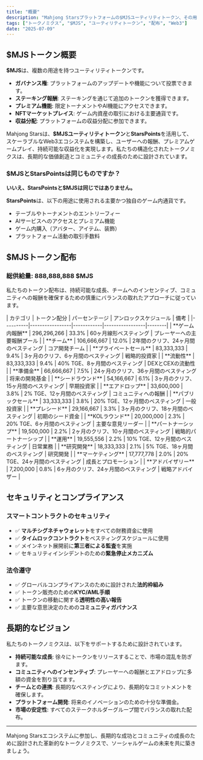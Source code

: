 ```yaml
---
title: "概要"
description: "Mahjong Starsプラットフォームの$MJSユーティリティトークン、その用途、配布、および長期的なビジョンに関する包括的な概要。"
tags: ["トークノミクス", "$MJS", "ユーティリティトークン", "配布", "Web3"]
date: "2025-07-09"
---
```



## $MJSトークン概要

**$MJS**は、複数の用途を持つユーティリティトークンです。

- **ガバナンス権**: プラットフォームのアップデートや機能について投票できます。
- **ステーキング報酬**: ステーキングを通じて追加のトークンを獲得できます。
- **プレミアム機能**: 限定トーナメントやAI機能にアクセスできます。
- **NFTマーケットプレイス**: ゲーム内資産の取引における主要通貨です。
- **収益分配**: プラットフォームの収益分配に参加できます。

Mahjong Starsは、**$MJSユーティリティトークン**と**StarsPoints**を活用して、スケーラブルなWeb3エコシステムを構築し、ユーザーへの報酬、プレミアムゲームプレイ、持続可能な収益化を実現します。私たちの構造化されたトークノミクスは、長期的な価値創造とコミュニティの成長のために設計されています。

### $MJSとStarsPointsは同じものですか？

**いいえ、StarsPointsと$MJSは同じではありません。**

<Callout type="info">

**StarsPoints**は、以下の用途に使用される主要かつ独自のゲーム内通貨です。

- テーブルやトーナメントのエントリーフィー
- AIサービスへのアクセスとプレミアム機能
- ゲーム内購入（アバター、アイテム、装飾）
- プラットフォーム活動の取引手数料

</Callout>


## $MJSトークン配布

### 総供給量: 888,888,888 $MJS

私たちのトークン配布は、持続可能な成長、チームへのインセンティブ、コミュニティへの報酬を確保するための慎重にバランスの取れたアプローチに従っています。

<Card className='mt-4'>
| カテゴリ | トークン配分 | パーセンテージ | アンロックスケジュール | 備考 |
|----------|-----------------|------------|-----------------|--------|
| **ゲーム内報酬** | 296,296,266 | 33.3% | 60ヶ月線形ベスティング | プレーヤーへの主要報酬プール |
| **チーム** | 106,666,667 | 12.0% | 2年間のクリフ、24ヶ月間のベスティング | コア開発チーム |
| **プライベートセール** | 83,333,333 | 9.4% | 3ヶ月のクリフ、6ヶ月間のベスティング | 戦略的投資家 |
| **流動性** | 83,333,333 | 9.4% | 40% TGE、8ヶ月間のベスティング | DEXとCEXの流動性 |
| **準備金** | 66,666,667 | 7.5% | 24ヶ月のクリフ、36ヶ月間のベスティング | 将来の開発基金 |
| **シードラウンド** | 54,166,667 | 6.1% | 3ヶ月のクリフ、15ヶ月間のベスティング | 早期投資家 |
| **エアドロップ** | 33,600,000 | 3.8% | 2% TGE、12ヶ月間のベスティング | コミュニティへの報酬 |
| **パブリックセール** | 33,333,333 | 3.8% | 20% TGE、12ヶ月間のベスティング | 一般投資家 |
| **プレシード** | 29,166,667 | 3.3% | 3ヶ月のクリフ、18ヶ月間のベスティング | 初期のシード資金 |
| **KOLラウンド** | 20,000,000 | 2.3% | 20% TGE、6ヶ月間のベスティング | 主要な意見リーダー |
| **パートナーシップ** | 19,500,000 | 2.2% | 2ヶ月のクリフ、10ヶ月間のベスティング | 戦略的パートナーシップ |
| **運用** | 19,555,556 | 2.2% | 10% TGE、12ヶ月間のベスティング | 日常業務 |
| **研究開発** | 18,333,333 | 2.1% | 5% TGE、18ヶ月間のベスティング | 研究開発 |
| **マーケティング** | 17,777,778 | 2.0% | 20% TGE、24ヶ月間のベスティング | 成長とプロモーション |
| **アドバイザリー** | 7,200,000 | 0.8% | 6ヶ月のクリフ、24ヶ月間のベスティング | 戦略アドバイザー |
</Card>

## セキュリティとコンプライアンス

### スマートコントラクトのセキュリティ
- ✅ **マルチシグネチャウォレット**をすべての財務資金に使用
- ✅ **タイムロックコントラクト**をベスティングスケジュールに使用
- ✅ メインネット展開前に**第三者による監査**を実施
- ✅ セキュリティインシデントのための**緊急停止メカニズム**

### 法令遵守
- ✅ グローバルコンプライアンスのために設計された**法的枠組み**
- ✅ トークン販売のための**KYC/AML手順**
- ✅ トークンの移動に関する**透明性の高い報告**
- ✅ 主要な意思決定のための**コミュニティガバナンス**

## 長期的なビジョン

私たちのトークノミクスは、以下をサポートするために設計されています。

- **持続可能な成長**: 徐々にトークンをリリースすることで、市場の混乱を防ぎます。
- **コミュニティへのインセンティブ**: プレーヤーへの報酬とエアドロップに多額の資金を割り当てます。
- **チームとの連携**: 長期的なベスティングにより、長期的なコミットメントを確保します。
- **プラットフォーム開発**: 将来のイノベーションのための十分な準備金。
- **市場の安定性**: すべてのステークホルダーグループ間でバランスの取れた配布。

---

Mahjong Starsエコシステムに参加し、長期的な成功とコミュニティの成長のために設計された革新的なトークノミクスで、ソーシャルゲームの未来を共に築きましょう。